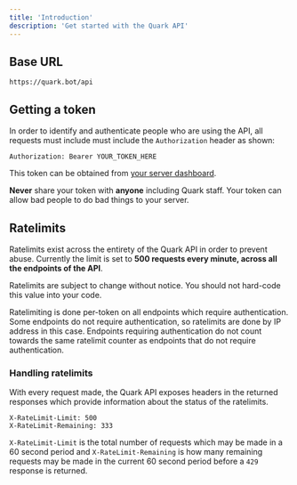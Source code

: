 ```yaml
---
title: 'Introduction'
description: 'Get started with the Quark API'
---
```


## Base URL

```HTTP
https://quark.bot/api
```

## Getting a token

In order to identify and authenticate people who are using the API, all requests must include must include the `Authorization` header as shown:

```HTTP
Authorization: Bearer YOUR_TOKEN_HERE
```

This token can be obtained from [your server dashboard](https://quark.bot/dashboard).

<Warning>**Never** share your token with **anyone** including Quark staff. Your token can allow bad people to do bad things to your server.</Warning>


## Ratelimits

Ratelimits exist across the entirety of the Quark API in order to prevent abuse. Currently the limit is set to **500 requests every minute, across all the endpoints of the API**.

<Warning>Ratelimits are subject to change without notice. You should not hard-code this value into your code.</Warning>

Ratelimiting is done per-token on all endpoints which require authentication. Some endpoints do not require authentication, so ratelimits are done by IP address in this case.
Endpoints requiring authentication do not count towards the same ratelimit counter as endpoints that do not require authentication.


### Handling ratelimits

With every request made, the Quark API exposes headers in the returned responses which provide information about the status of the ratelimits.

```HTTP
X-RateLimit-Limit: 500
X-RateLimit-Remaining: 333
```

`X-RateLimit-Limit` is the total number of requests which may be made in a 60 second period and `X-RateLimit-Remaining` is how many remaining requests may be made in the current 60 second period before a `429` response is returned.
